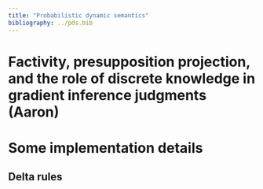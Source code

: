 ```yaml
---
title: "Probabilistic dynamic semantics"
bibliography: ../pds.bib
---
```


# Factivity, presupposition projection, and the role of discrete knowledge in gradient inference judgments (Aaron)

# Some implementation details

## Delta rules
